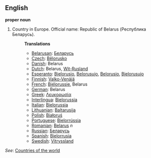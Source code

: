 ==English==

'''proper noun'''

# Country in Europe. Official name: Republic of Belarus (Республика Беларусь).
#:'''Translations'''
#:*[[Belarusan]]: [[Беларусь]]
#:*[[Czech]]: [[Bělorusko]]
#:*[[Danish]]: Belarus
#:*[[Dutch]]: Belarus, [[Wit-Rusland]]
#:*[[Esperanto]]: [[Bjelorusio]], [[Belorusujo]], [[Belorusio]], [[Bjelorusujo]]
#:*[[Finnish]]: [[Valko-Venäjä]]
#:*[[French]]: [[Biélorussie]], Belarus
#:*[[German]]: Belarus
#:*[[Greek]]: [[Λευκορωσία]]
#:*[[Interlingua]]: [[Bielorussia]]
#:*[[Italian]]: [[Bielorussia]]
#:*[[Lithuanian]]: [[Baltarusija]]
#:*[[Polish]]: [[Białoruś]]
#:*[[Portuguese]]: [[Bielorrússia]]
#:*[[Romanian]]: [[Belarus]] ''n''
#:*[[Russian]]: [[Беларусь]]
#:*[[Spanish]]: [[Bielorrusia]]
#:*[[Swedish]]: [[Vitryssland]]

''See'': [[Countries of the world]]